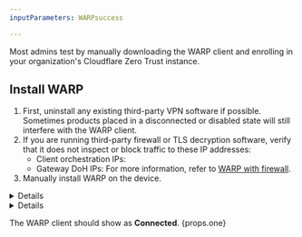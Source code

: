 ```yaml
---
inputParameters: WARPsuccess

---
```



Most admins test by manually downloading the WARP client and enrolling in your organization's Cloudflare Zero Trust instance.

## Install WARP

1. First, uninstall any existing third-party VPN software if possible. Sometimes products placed in a disconnected or disabled state will still interfere with the WARP client.
2. If you are running third-party firewall or TLS decryption software, verify that it does not inspect or block traffic to these IP addresses:
   * Client orchestration IPs: <Render file="warp/client-orchestration-ips" product="cloudflare-one" />
   * Gateway DoH IPs: <Render file="warp/doh-ips" product="cloudflare-one" />
     For more information, refer to [WARP with firewall](/cloudflare-one/connections/connect-devices/warp/deployment/firewall/).
3. Manually install WARP on the device.


<Details header="Window, macOS, and Linux">

<Render file="warp/enroll-desktop" product="cloudflare-one" />


</Details>


<Details header="iOS, Android, and ChromeOS">

<Render file="warp/enroll-ios-android" product="cloudflare-one" />


</Details>

The WARP client should show as **Connected**. {props.one}
